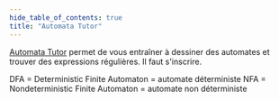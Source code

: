 ```yaml
---
hide_table_of_contents: true
title: "Automata Tutor"
---
```


[Automata Tutor](https://automata-tutor.live-lab.fi.muni.cz/dashboard/enroll_in_course/NDIz.ZuqCpQ.PtMZazrnsrFXilenKKemhieG0rI) permet de vous entraîner à dessiner des automates et trouver des expressions régulières. Il faut s'inscrire.

DFA = Deterministic Finite Automaton = automate déterministe
NFA = Nondeterministic Finite Automaton = automate non déterministe
